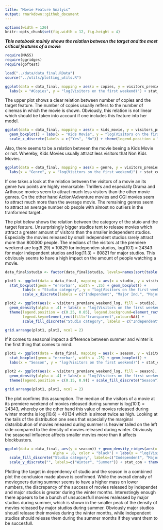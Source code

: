 ```yaml
---
title: "Movie Feature Analyis"
output: rmarkdown::github_document
---
```


```r
options(width = 120)
knitr::opts_chunk$set(fig.width = 12, fig.height = 4) 
```


***This notebook mainly shows the relation between the target and the most critical features of a movie***

```r
require(MASS)
require(ggridges)
require(goftest)

load("../data/data_final.RData")
source("../utils/plotting_utils.R")
```


```r
ggplot(data = data_final, mapping = aes(x = copies, y = visitors_premiere_weekend_log)) + geom_point() + 
  labs(x = "#Copies", y = "log(Visitors on the first weekend)") + stat_con
```

The upper plot shows a clear relation between number of copies and the target feature. The number of copies usually reffers to the number of cinemas in which the movie is shown. Obviously, this relation is not linear which should be taken into account if one includes this feature into her model.

```r
ggplot(data = data_final, mapping = aes(x = kids_movie, y = visitors_premiere_weekend_log, fill = kids_movie)) +
  geom_boxplot() + labs(x = "Kids Movie", y = "log(Visitors on the first weekend)") + stat_con + 
  scale_x_discrete(labels = c("Yes", "No")) + theme(legend.position = "none")
```

Also, there seems to be a relation between the movie beeing a Kids Movie or not. Whereby, Kids Movies usually attract less visitors that Non Kids Movies.

```r
ggplot(data = data_final, mapping = aes(x = genre, y = visitors_premiere_weekend_log, fill = genre)) + geom_boxplot() +
  labs(x = "Genre", y = "log(Visitors on the first weekend)") + stat_con + theme(legend.position = "none")
```

If one takes a look at the relation between the visitors of a movie an its genre two points are highly remarkable: Thrillers and especially Drama and Arthouse movies seem to attract much less visitors than the other movie genres. On the other hand Action/Adventure movies and CGI movies seem to attract much more than the average movie. The remaining genres seem to attract an average number ob people with almost no outliers in the tranformed target.

The plot below shows the relation between the category of the stuio and the target feature. Unsurprisingly bigger
studios tent to release movies which attract a greater amount of visitors than the smaller independent studios. Especially the movies released by small independent studios rarely attract more than 800000 people. The medians of the visitors at the premiere weekend are log(9.29) = 10829 for independen studios, log(10.1) = 24343 for major independent studios and log(11.3) = 80821 for major studios. This obviously seems to have a high impact on the amount of people watching a movie.

```r
data_final$studio <- factor(data_final$studio, levels=names(sort(table(data_final$studio), decreasing=FALSE)))

plot1 <- ggplot(data = data_final, mapping = aes(x = studio, y = visitors_premiere_weekend_log, fill = studio)) + 
  stat_boxplot(geom = "errorbar", width = .25) + geom_boxplot() +
        labs(x = "Studio category", y = "log(Visitors on the first weekend)") + stat_con + 
        scale_x_discrete(labels = c("Independent", "Major Ind.", "Major")) + theme(legend.position = "none") 

plot2 <- ggplot(aes(x = visitors_premiere_weekend_log, fill = studio), data = data_final) + 
  geom_density(alpha = .4) + labs(x = "log(Visitors on the first weekend)", y = "KDE") + stat_con + 
  theme(legend.position = c(0.25, 0.85), legend.background=element_rect(fill="transparent",colour=NA),
        legend.key=element_rect(fill="transparent",colour=NA)) +
        scale_fill_discrete("Studio category", labels = c("Independent", "Major Ind.", "Major"))

grid.arrange(plot1, plot2, ncol = 2)
```

If it comes to seasonal impact a difference between summer and winter is the first thing that comes to mind.

```r
plot1 <- ggplot(data = data_final, mapping = aes(x = season, y = visitors_premiere_weekend_log, fill = season)) + 
  stat_boxplot(geom = "errorbar", width = .25) + geom_boxplot() + 
  labs(x = "Season", y = "log(Visitors on the first weekend)") + stat_con + theme(legend.position = "none")

plot2 <- ggplot(aes(x = visitors_premiere_weekend_log, fill = season), data = data_final) + 
  geom_density(alpha = .4) + labs(x = "log(Visitors on the first weekend)", y = "KDE") + stat_con + 
  theme(legend.position = c(0.15, 0.9)) + scale_fill_discrete("Season")

grid.arrange(plot1, plot2, ncol = 2)
```

The plot confirms this assumption. The median of the visitors of a movie at its premiere weekend of movies released during summer is log(10.1) = 24343, whereby on the other hand this value of movies released during winter months is log(10.6) = 40134 which is almost twice as high. Looking at the tails of the distribution one sees that especially the marginal distsribbution of movies released during summer is heavier tailed on the left side compared to the density of movies released during winter. Obviously the seasonal influence affects smaller movies more than it affects blockbusters.

```r
ggplot(data = data_final, aes(y = season)) + geom_density_ridges(aes(x = visitors_premiere_weekend_log, fill=studio),
                      alpha = .8, color = "black") + labs(x = "log(Visitors on the first weekend)", y = "") + 
  scale_fill_discrete("Studio category", labels=c("Independent", "Major", "Major Independent")) + 
  scale_y_discrete("", labels=c("Winter", "Summer")) + stat_con + theme(axis.line.y = element_blank())
```

Plotting the target in dependency of studio and the season in a combined plot the conclusion made above is confirmed. While the overall density of moviegoers during summer seems to have a higher mass on lower numbers, the discrepancy of the success of movies released by independet and major studios is greater during the winter months. Interestingly enough there appears to be a bunch of unsuccesfull movies realeased by major studios during summer, which is shown in the smaller peak of the density of movies released by major studios during summer. 
Obviously major studios shoudl release their movies during the winter months, while independent studios should release them during the summer months if they want them to be succesfull.
